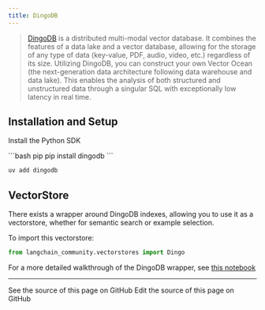 ```yaml
---
title: DingoDB
---
```


>[DingoDB](https://github.com/dingodb) is a distributed multi-modal vector
> database. It combines the features of a data lake and a vector database,
> allowing for the storage of any type of data (key-value, PDF, audio,
> video, etc.) regardless of its size. Utilizing DingoDB, you can construct
> your own Vector Ocean (the next-generation data architecture following data
> warehouse and data lake). This enables
> the analysis of both structured and unstructured data through
> a singular SQL with exceptionally low latency in real time.

## Installation and Setup

Install the Python SDK

<CodeGroup>
```bash pip
pip install dingodb
```

```bash uv
uv add dingodb
```
</CodeGroup>

## VectorStore

There exists a wrapper around DingoDB indexes, allowing you to use it as a vectorstore,
whether for semantic search or example selection.

To import this vectorstore:

```python
from langchain_community.vectorstores import Dingo
```

For a more detailed walkthrough of the DingoDB wrapper, see [this notebook](/oss/python/integrations/vectorstores/dingo)

---

<CardGroup cols={2}>
  <Card title="View Source" icon="eye" href="https://github.com/langchain-ai/docs/blob/main/src/oss/python/integrations/providers/dingo.mdx">
    See the source of this page on GitHub
  </Card>
  <Card title="Edit Source" icon="pen-to-square" href="https://github.com/langchain-ai/docs/edit/main/src/oss/python/integrations/providers/dingo.mdx">
    Edit the source of this page on GitHub
  </Card>
</CardGroup>
